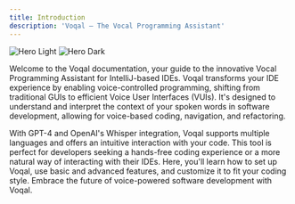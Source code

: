 ```yaml
---
title: Introduction
description: 'Voqal — The Vocal Programming Assistant'
---
```


<img
    className="block dark:hidden"
    src="/images/bring_your_own_ai.svg"
    alt="Hero Light"
/>
<img
    className="hidden dark:block"
    src="/images/bring_your_own_ai.svg"
    alt="Hero Dark"
/>

Welcome to the Voqal documentation, your guide to the innovative Vocal Programming Assistant for IntelliJ-based IDEs. Voqal transforms your IDE experience by enabling voice-controlled programming, shifting from traditional GUIs to efficient Voice User Interfaces (VUIs). It's designed to understand and interpret the context of your spoken words in software development, allowing for voice-based coding, navigation, and refactoring.

With GPT-4 and OpenAI's Whisper integration, Voqal supports multiple languages and offers an intuitive interaction with your code. This tool is perfect for developers seeking a hands-free coding experience or a more natural way of interacting with their IDEs. Here, you'll learn how to set up Voqal, use basic and advanced features, and customize it to fit your coding style. Embrace the future of voice-powered software development with Voqal.
